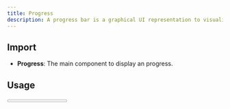 ```yaml
---
title: Progress
description: A progress bar is a graphical UI representation to visualize the progression of an extended computer operation, such as a download, file transfer, or installation.
---
```


## Import

- **Progress**: The main component to display an progress.

## Usage

<Progress value={66} className="w-[60%]" />


```tsx
"use client"

import * as React from "react"
import { Progress } from "@openlite/ui"

export function ProgressDemo() {
  const [progress, setProgress] = React.useState(13)

  React.useEffect(() => {
    const timer = setTimeout(() => setProgress(66), 500)
    return () => clearTimeout(timer)
  }, [])

  return <Progress value={progress} className="w-[60%]" />
}
```


## Examples

### Primary

<Progress variant="primary" value={66} className="w-[60%]" />

```tsx
"use client"

import * as React from "react"
import { Progress } from "@openlite/ui"

export function ProgressDemo() {
  const [progress, setProgress] = React.useState(13)

  React.useEffect(() => {
    const timer = setTimeout(() => setProgress(66), 500)
    return () => clearTimeout(timer)
  }, [])

  return <Progress variant="primary" value={progress} className="w-[60%]" />
}
```

### Success

<Progress variant="success" value={66} className="w-[60%]" />

```tsx
"use client"

import * as React from "react"
import { Progress } from "@openlite/ui"

export function ProgressDemo() {
  const [progress, setProgress] = React.useState(13)

  React.useEffect(() => {
    const timer = setTimeout(() => setProgress(66), 500)
    return () => clearTimeout(timer)
  }, [])

  return <Progress variant="success" value={progress} className="w-[60%]" />
}
```

### Warn

<Progress variant="warn" value={66} className="w-[60%]" />

```tsx
"use client"

import * as React from "react"
import { Progress } from "@openlite/ui"

export function ProgressDemo() {
  const [progress, setProgress] = React.useState(13)

  React.useEffect(() => {
    const timer = setTimeout(() => setProgress(66), 500)
    return () => clearTimeout(timer)
  }, [])

  return <Progress variant="warn" value={progress} className="w-[60%]" />
}
```

### Error

<Progress variant="error" value={66} className="w-[60%]" />

```tsx
"use client"

import * as React from "react"
import { Progress } from "@openlite/ui"

export function ProgressDemo() {
  const [progress, setProgress] = React.useState(13)

  React.useEffect(() => {
    const timer = setTimeout(() => setProgress(66), 500)
    return () => clearTimeout(timer)
  }, [])

  return <Progress variant="error" value={progress} className="w-[60%]" />
}
```


### Size

<div className="flex flex-col gap-8">

<Progress variant="primary" value={66} className="w-[60%]" />
<Progress variant="success" value={66} className="w-[60%]" size="md" />
<Progress variant="error" value={66} className="w-[60%]" size="lg" />

</div>

```tsx
"use client"

import * as React from "react"
import { Progress } from "@openlite/ui"

export function ProgressDemo() {
  return (
    <div className="flex flex-col gap-8">
    <Progress variant="primary" value={66} className="w-[60%]" />
    <Progress variant="success" value={66} className="w-[60%]" size="md" />
    <Progress variant="error" value={66} className="w-[60%]" size="lg" />
    </div>
    )
}
```


## API

### Progress Props

| Props | Type | Description |
| --- | --- | --- |
| `variant` | `'default' \| 'primary' \| 'success' \| 'warn' \| 'error'` | The variant of the progress. |
| `size` | `'sm' \| 'md' \| 'lg'` | The size of the progress. |
